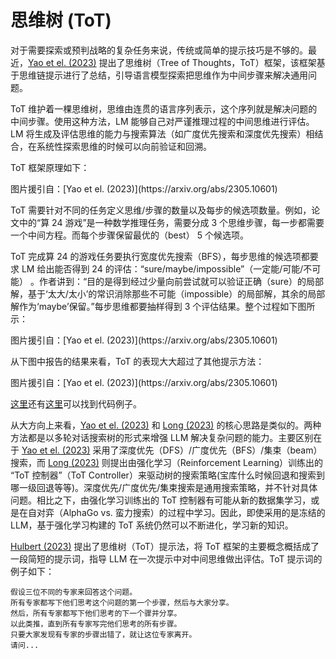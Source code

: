 # 思维树 (ToT)


对于需要探索或预判战略的复杂任务来说，传统或简单的提示技巧是不够的。最近，[Yao et el. (2023)](https://arxiv.org/abs/2305.10601) 提出了思维树（Tree of Thoughts，ToT）框架，该框架基于思维链提示进行了总结，引导语言模型探索把思维作为中间步骤来解决通用问题。

ToT 维护着一棵思维树，思维由连贯的语言序列表示，这个序列就是解决问题的中间步骤。使用这种方法，LM 能够自己对严谨推理过程的中间思维进行评估。LM 将生成及评估思维的能力与搜索算法（如广度优先搜索和深度优先搜索）相结合，在系统性探索思维的时候可以向前验证和回溯。

ToT 框架原理如下：

<Screenshot src={TOT} alt="TOT" />
图片援引自：[Yao et el. (2023)](https://arxiv.org/abs/2305.10601)

ToT 需要针对不同的任务定义思维/步骤的数量以及每步的候选项数量。例如，论文中的“算 24 游戏”是一种数学推理任务，需要分成 3 个思维步骤，每一步都需要一个中间方程。而每个步骤保留最优的（best） 5 个候选项。

ToT 完成算 24 的游戏任务要执行宽度优先搜索（BFS），每步思维的候选项都要求 LM 给出能否得到 24 的评估：“sure/maybe/impossible”（一定能/可能/不可能） 。作者讲到：“目的是得到经过少量向前尝试就可以验证正确（sure）的局部解，基于‘太大/太小’的常识消除那些不可能（impossible）的局部解，其余的局部解作为‘maybe’保留。”每步思维都要抽样得到 3 个评估结果。整个过程如下图所示：

<Screenshot src={TOT2} alt="TOT2" />
图片援引自：[Yao et el. (2023)](https://arxiv.org/abs/2305.10601)

从下图中报告的结果来看，ToT 的表现大大超过了其他提示方法：

<Screenshot src={TOT3} alt="TOT3" />
图片援引自：[Yao et el. (2023)](https://arxiv.org/abs/2305.10601)

[这里](https://github.com/princeton-nlp/tree-of-thought-llm)还有[这里](https://github.com/jieyilong/tree-of-thought-puzzle-solver)可以找到代码例子。

从大方向上来看，[Yao et el. (2023)](https://arxiv.org/abs/2305.10601) 和 [Long (2023)](https://arxiv.org/abs/2305.08291) 的核心思路是类似的。两种方法都是以多轮对话搜索树的形式来增强 LLM 解决复杂问题的能力。主要区别在于 [Yao et el. (2023)](https://arxiv.org/abs/2305.10601) 采用了深度优先（DFS）/广度优先（BFS）/集束（beam）搜索，而 [Long (2023)](https://arxiv.org/abs/2305.08291) 则提出由强化学习（Reinforcement Learning）训练出的 “ToT 控制器”（ToT Controller）来驱动树的搜索策略(宝库什么时候回退和搜索到哪一级回退等等)。深度优先/广度优先/集束搜索是通用搜索策略，并不针对具体问题。相比之下，由强化学习训练出的 ToT 控制器有可能从新的数据集学习，或是在自对弈（AlphaGo vs. 蛮力搜索）的过程中学习。因此，即使采用的是冻结的 LLM，基于强化学习构建的 ToT 系统仍然可以不断进化，学习新的知识。

[Hulbert (2023)](https://github.com/dave1010/tree-of-thought-prompting) 提出了思维树（ToT）提示法，将 ToT 框架的主要概念概括成了一段简短的提示词，指导 LLM 在一次提示中对中间思维做出评估。ToT 提示词的例子如下：

```
假设三位不同的专家来回答这个问题。
所有专家都写下他们思考这个问题的第一个步骤，然后与大家分享。
然后，所有专家都写下他们思考的下一个骤并分享。
以此类推，直到所有专家写完他们思考的所有步骤。
只要大家发现有专家的步骤出错了，就让这位专家离开。
请问...
```